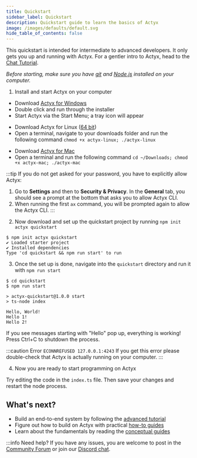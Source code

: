 ```yaml
---
title: Quickstart
sidebar_label: Quickstart
description: Quickstart guide to learn the basics of Actyx
image: /images/defaults/default.svg
hide_table_of_contents: false
---
```


This quickstart is intended for intermediate to advanced developers. It only gets you up and running with Actyx. For a gentler intro to Actyx, head to the [Chat Tutorial](chat.mdx).

_Before starting, make sure you have [git](https://git-scm.com/book/en/v2/Getting-Started-Installing-Git)
and [Node.js](https://nodejs.org/en/) installed on your computer._

1. Install and start Actyx on your computer


<Tabs>
<Windows>


- Download [Actyx for Windows](https://developer.actyx.com/releases/actyx/latest)
- Double click and run through the installer
- Start Actyx via the Start Menu; a tray icon will appear

</Windows>
<Linux>


- Download Actyx for Linux ([64 bit](https://developer.actyx.com/releases/actyx/latest))
- Open a terminal, navigate to your downloads folder and run the following command `chmod +x actyx-linux; ./actyx-linux`

</Linux>
<Mac>


- Download [Actyx for Mac](https://developer.actyx.com/releases/actyx/latest)
- Open a terminal and run the following command `cd ~/Downloads; chmod +x actyx-mac; ./actyx-mac`

:::tip
If you do not get asked for your password, you have to explicitly allow Actyx:

1. Go to **Settings** and then to **Security &amp; Privacy**. In the **General** tab, you should see a prompt at the bottom that asks you to allow Actyx CLI.
2. When running the first `ax` command, you will be prompted again to allow the Actyx CLI.
:::

</Mac>
</Tabs>


2. Now download and set up the quickstart project by running `npm init actyx quickstart`

```shell
$ npm init actyx quickstart
✔ Loaded starter project
✔ Installed dependencies
Type 'cd quickstart && npm run start' to run
```

3. Once the set up is done, navigate into the `quickstart` directory and run it with `npm run start`

```shell
$ cd quickstart
$ npm run start

> actyx-quickstart@1.0.0 start
> ts-node index

Hello, World!
Hello 1!
Hello 2!
```

If you see messages starting with "Hello" pop up, everything is working! Press Ctrl+C to shutdown the process.

:::caution Error `ECONNREFUSED 127.0.0.1:4243`
If you get this error please double-check that Actyx is actually running on your computer.
:::

4. Now you are ready to start programming on Actyx

Try editing the code in the `index.ts` file. Then save your changes and restart the node process.

## What's next?

- Build an end-to-end system by following the [advanced tutorial](advanced-tutorial/introduction.mdx)
- Figure out how to build on Actyx with practical [how-to guides](../how-to/overview.mdx)
- Learn about the fundamentals by reading the [conceptual guides](../conceptual/overview.mdx)

:::info Need help?
If you have any issues, you are welcome to post in the [Community Forum](https://community.actyx.com/) or join our [Discord chat](https://discord.gg/262yJhc).
